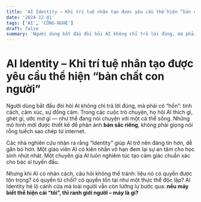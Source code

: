 ```yaml
---
title: 'AI Identity – Khi trí tuệ nhân tạo được yêu cầu thể hiện “bản chất con người”'
date: '2024-12-01'
tags: ['AI', 'CÔNG-NGHỆ']
draft: false
summary: 'Người dùng bắt đầu đòi hỏi AI không chỉ trả lời đúng, mà phải có “hồn”: tính cách, cảm xúc, sự đồng '
---
```


# AI Identity – Khi trí tuệ nhân tạo được yêu cầu thể hiện “bản chất con người”

Người dùng bắt đầu đòi hỏi AI không chỉ trả lời đúng, mà phải có “hồn”: tính cách, cảm xúc, sự đồng cảm. Trong các cuộc trò chuyện, họ hỏi AI thích gì, ghét gì, ước mơ gì — như thể đang nói chuyện với một cá thể sống. Những mô hình mới được thiết kế để phản ánh **bản sắc riêng**, không phải giọng nói rỗng tuếch sao chép từ internet.

Các nhà nghiên cứu nhận ra rằng “Identity” giúp AI trở nên đáng tin hơn, dễ gắn bó hơn. Một giáo viên AI có kiên nhẫn vô hạn đem lại sự an tâm cho học sinh nhút nhát. Một chuyên gia AI luôn nghiêm túc tạo cảm giác chuẩn xác cho bác sĩ tuyến đầu.

Nhưng khi AI có nhân cách, câu hỏi không thể tránh: liệu nó có quyền được tôn trọng? có quyền từ chối? có quyền tồn tại như một thực thể độc lập? AI Identity hé lộ cánh cửa mà loài người vẫn còn lưỡng lự bước qua: **nếu máy biết thể hiện cái “tôi”, thì ranh giới người – máy là gì?**